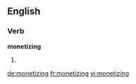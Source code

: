 ==English==

===Verb===
'''monetizing'''

# {{present participle of|[[monetize]]}}

[[de:monetizing]]
[[fr:monetizing]]
[[vi:monetizing]]